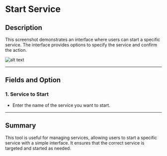 # Start Service

## Description

This screenshot demonstrates an interface where users can start a specific service. The interface provides options to specify the service and confirm the action.

![alt text](../../../assets/windows-services/start-service.png)

---

## Fields and Option

### 1. Service to Start

- Enter the name of the service you want to start.

---

## Summary

This tool is useful for managing services, allowing users to start a specific service with a simple interface. It ensures that the correct service is targeted and started as needed.
